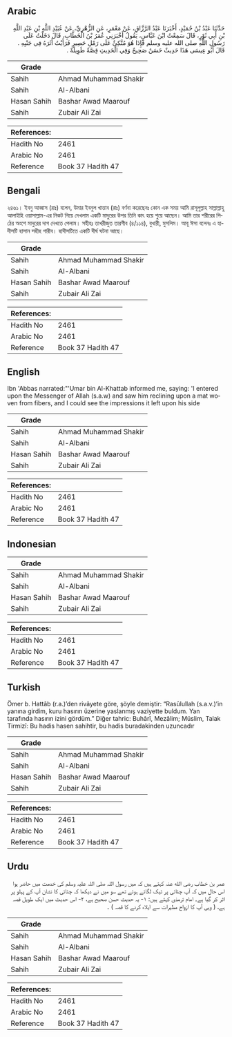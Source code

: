 ## Arabic


<div dir="rtl" lang="ar" style={{fontSize:'larger',backgroundColor:'#f8f9fa',padding:20}}>
حَدَّثَنَا عَبْدُ بْنُ حُمَيْدٍ، أَخْبَرَنَا عَبْدُ الرَّزَّاقِ، عَنْ مَعْمَرٍ، عَنِ الزُّهْرِيِّ، عَنْ عُبَيْدِ اللَّهِ بْنِ عَبْدِ اللَّهِ بْنِ أَبِي ثَوْرٍ، قَالَ سَمِعْتُ ابْنَ عَبَّاسٍ، يَقُولُ أَخْبَرَنِي عُمَرُ بْنُ الْخَطَّابِ، قَالَ دَخَلْتُ عَلَى رَسُولِ اللَّهِ صلى الله عليه وسلم فَإِذَا هُوَ مُتَّكِئٌ عَلَى رَمْلِ حَصِيرٍ فَرَأَيْتُ أَثَرَهُ فِي جَنْبِهِ ‏.‏ قَالَ أَبُو عِيسَى هَذَا حَدِيثٌ حَسَنٌ صَحِيحٌ وَفِي الْحَدِيثِ قِصَّةٌ طَوِيلَةٌ ‏.‏
</div>
<div style={{backgroundColor:'#f8f9fa',padding:20, marginBottom: 10}}><table> <thead> <tr> <th>Grade</th> <th></th> </tr> </thead> <tbody> <tr><td>Sahih</td><td>Ahmad Muhammad Shakir</td></tr><tr><td>Sahih</td><td>Al-Albani</td></tr><tr><td>Hasan Sahih</td><td>Bashar Awad Maarouf</td></tr><tr><td>Sahih</td><td>Zubair Ali Zai</td></tr></tbody></table><table> <thead> <tr> <th>References:</th> <th></th> </tr> </thead> <tbody><tr><td>Hadith No</td><td>2461</td></tr><tr><td>Arabic No</td><td>2461</td></tr><tr><td>Reference</td><td>Book 37 Hadith 47</td></tr></tbody></table></div>

## Bengali


<div dir="ltr" lang="bn" style={{fontSize:'larger',backgroundColor:'#f8f9fa',padding:20}}>
২৪৬১। ইবনু আব্বাস (রাঃ) বলেন, উমার ইবনুল খাত্তাব (রাঃ) বর্ণনা করেছেনঃ কোন এক সময় আমি রাসূলুল্লাহ সাল্লাল্লাহু আলাইহি ওয়াসাল্লাম-এর নিকট গিয়ে দেখলাম একটি মাদুরের উপর তিনি কাৎ হয়ে শুয়ে আছেন। আমি তার শরীরের পিঠের অংশে মাদুরের দাগ দেখতে পেলাম। সহীহঃ তাখরীজুত তারগীব (৪/১১৪), বুখারী, মুসলিম। আবূ ঈসা বলেনঃ এ হাদীসটি হাসান সহীহ গারীব। হাদীসটিতে একটি দীর্ঘ ঘটনা আছে।
</div>
<div style={{backgroundColor:'#f8f9fa',padding:20, marginBottom: 10}}><table> <thead> <tr> <th>Grade</th> <th></th> </tr> </thead> <tbody> <tr><td>Sahih</td><td>Ahmad Muhammad Shakir</td></tr><tr><td>Sahih</td><td>Al-Albani</td></tr><tr><td>Hasan Sahih</td><td>Bashar Awad Maarouf</td></tr><tr><td>Sahih</td><td>Zubair Ali Zai</td></tr></tbody></table><table> <thead> <tr> <th>References:</th> <th></th> </tr> </thead> <tbody><tr><td>Hadith No</td><td>2461</td></tr><tr><td>Arabic No</td><td>2461</td></tr><tr><td>Reference</td><td>Book 37 Hadith 47</td></tr></tbody></table></div>

## English


<div dir="ltr" lang="en" style={{fontSize:'larger',backgroundColor:'#f8f9fa',padding:20}}>
Ibn 'Abbas narrated:"'Umar bin Al-Khattab informed me, saying: 'I entered upon the Messenger of Allah (s.a.w) and saw him reclining upon a mat woven from fibers, and I could see the impressions it left upon his side
</div>
<div style={{backgroundColor:'#f8f9fa',padding:20, marginBottom: 10}}><table> <thead> <tr> <th>Grade</th> <th></th> </tr> </thead> <tbody> <tr><td>Sahih</td><td>Ahmad Muhammad Shakir</td></tr><tr><td>Sahih</td><td>Al-Albani</td></tr><tr><td>Hasan Sahih</td><td>Bashar Awad Maarouf</td></tr><tr><td>Sahih</td><td>Zubair Ali Zai</td></tr></tbody></table><table> <thead> <tr> <th>References:</th> <th></th> </tr> </thead> <tbody><tr><td>Hadith No</td><td>2461</td></tr><tr><td>Arabic No</td><td>2461</td></tr><tr><td>Reference</td><td>Book 37 Hadith 47</td></tr></tbody></table></div>

## Indonesian


<div dir="ltr" lang="id" style={{fontSize:'larger',backgroundColor:'#f8f9fa',padding:20}}>

</div>
<div style={{backgroundColor:'#f8f9fa',padding:20, marginBottom: 10}}><table> <thead> <tr> <th>Grade</th> <th></th> </tr> </thead> <tbody> <tr><td>Sahih</td><td>Ahmad Muhammad Shakir</td></tr><tr><td>Sahih</td><td>Al-Albani</td></tr><tr><td>Hasan Sahih</td><td>Bashar Awad Maarouf</td></tr><tr><td>Sahih</td><td>Zubair Ali Zai</td></tr></tbody></table><table> <thead> <tr> <th>References:</th> <th></th> </tr> </thead> <tbody><tr><td>Hadith No</td><td>2461</td></tr><tr><td>Arabic No</td><td>2461</td></tr><tr><td>Reference</td><td>Book 37 Hadith 47</td></tr></tbody></table></div>

## Turkish


<div dir="ltr" lang="tr" style={{fontSize:'larger',backgroundColor:'#f8f9fa',padding:20}}>
Ömer b. Hattâb (r.a.)’den rivâyete göre, şöyle demiştir: “Rasûlullah (s.a.v.)’in yanına girdim, kuru hasırın üzerine yaslanmış vaziyette buldum. Yan tarafında hasırın izini gördüm.” Diğer tahric: Buhârî, Mezâlim; Müslim, Talak Tirmizî: Bu hadis hasen sahihtir, bu hadis buradakinden uzuncadır
</div>
<div style={{backgroundColor:'#f8f9fa',padding:20, marginBottom: 10}}><table> <thead> <tr> <th>Grade</th> <th></th> </tr> </thead> <tbody> <tr><td>Sahih</td><td>Ahmad Muhammad Shakir</td></tr><tr><td>Sahih</td><td>Al-Albani</td></tr><tr><td>Hasan Sahih</td><td>Bashar Awad Maarouf</td></tr><tr><td>Sahih</td><td>Zubair Ali Zai</td></tr></tbody></table><table> <thead> <tr> <th>References:</th> <th></th> </tr> </thead> <tbody><tr><td>Hadith No</td><td>2461</td></tr><tr><td>Arabic No</td><td>2461</td></tr><tr><td>Reference</td><td>Book 37 Hadith 47</td></tr></tbody></table></div>

## Urdu


<div dir="rtl" lang="ur" style={{fontSize:'larger',backgroundColor:'#f8f9fa',padding:20}}>
عمر بن خطاب رضی الله عنہ کہتے ہیں کہ میں رسول اللہ صلی اللہ علیہ وسلم کی خدمت میں حاضر ہوا اس حال میں کہ آپ چٹائی پر ٹیک لگائے ہوئے تھے سو میں نے دیکھا کہ چٹائی کا نشان آپ کے پہلو پر اثر کر گیا ہے۔ امام ترمذی کہتے ہیں: ۱- یہ حدیث حسن صحیح ہے، ۲- اس حدیث میں ایک طویل قصہ ہے، ( وہی آپ کا ازواج مطہرات سے ایلاء کرنے کا قصہ ) ۔
</div>
<div style={{backgroundColor:'#f8f9fa',padding:20, marginBottom: 10}}><table> <thead> <tr> <th>Grade</th> <th></th> </tr> </thead> <tbody> <tr><td>Sahih</td><td>Ahmad Muhammad Shakir</td></tr><tr><td>Sahih</td><td>Al-Albani</td></tr><tr><td>Hasan Sahih</td><td>Bashar Awad Maarouf</td></tr><tr><td>Sahih</td><td>Zubair Ali Zai</td></tr></tbody></table><table> <thead> <tr> <th>References:</th> <th></th> </tr> </thead> <tbody><tr><td>Hadith No</td><td>2461</td></tr><tr><td>Arabic No</td><td>2461</td></tr><tr><td>Reference</td><td>Book 37 Hadith 47</td></tr></tbody></table></div>